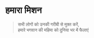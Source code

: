 # हमारा मिशन

> सभी लोगों को उनकी गरीबी से मुक्त करें,  
> हमारे भगवान की महिमा को दुनिया भर में फैलाएं  
